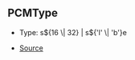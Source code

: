 ## PCMType

- Type: s\$\{16 \\| 32} \| s\$\{'l' \\| 'b'}e

- [Source](https://github.com/Androz2091/discord-player/blob/62d0fce/packages/equalizer/src/utils/PCMTransformer.ts#L3)